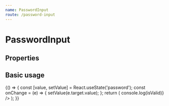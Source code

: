 ```yaml
---
name: PasswordInput
route: /password-input
---
```



# PasswordInput

## Properties

<Props of={PasswordInput} />

## Basic usage

<Playground>
    {() => {
        const [value, setValue] = React.useState('password');
        const onChange = (e) => {
            setValue(e.target.value);
        };
        return (
            <PasswordInput
                onChange={onChange}
                value={value}
                name={'password'}
                checkValid={(isValid) => console.log(isValid)} 
            />
        );
   }}
</Playground>






